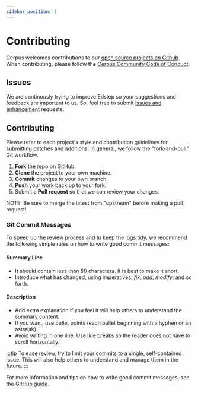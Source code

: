 ```yaml
---
sidebar_position: 1
---
```


# Contributing

Cerpus welcomes contributions to our [open source projects on Github](https://github.com/cerpus/Edstep). When contributing, please follow the [Cerpus Community Code of Conduct](https://github.com/cerpus/Edstep/blob/master/CODE_OF_CONDUCT.md).

## Issues

We are continously trying to improve Edstep so your suggestions and feedback are important to us. So, feel free to submit [issues and enhancement](https://github.com/cerpus/Edstep/issues) requests. 

## Contributing

Please refer to each project's style and contribution guidelines for submitting patches and additions. In general, we follow the "fork-and-pull" Git workflow.

 1. **Fork** the repo on GitHub.
 2. **Clone** the project to your own machine.
 3. **Commit** changes to your own branch.
 4. **Push** your work back up to your fork.
 5. Submit a **Pull request** so that we can review your changes.

NOTE: Be sure to merge the latest from "upstream" before making a pull request!

### Git Commit Messages

To speed up the review process and to keep the logs tidy, we recommend the following simple rules on how to write good commit messages:

#### Summary Line

- It should contain less than 50 characters. It is best to make it short.
- Introduce what has changed, using imperatives: *fix*, *add*, *modify*, and so forth.

#### Description

- Add extra explanation if you feel it will help others to understand the summary content.
- If you want, use bullet points (each bullet beginning with a hyphen or an asterisk).
- Avoid writing in one line. Use line breaks so the reader does not have to scroll horizontally.

:::tip
To ease review, try to limit your commits to a single, self-contained issue. This will also help others to understand and manage them in the future.
:::

For more information and tips on how to write good commit messages, see the GitHub [guide](https://github.com/erlang/otp/wiki/writing-good-commit-messages).